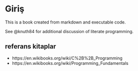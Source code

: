 # Giriş

This is a book created from markdown and executable code.

See @knuth84 for additional discussion of literate programming.



## referans kitaplar

- https://en.wikibooks.org/wiki/C%2B%2B_Programming
- https://en.wikibooks.org/wiki/Programming_Fundamentals
